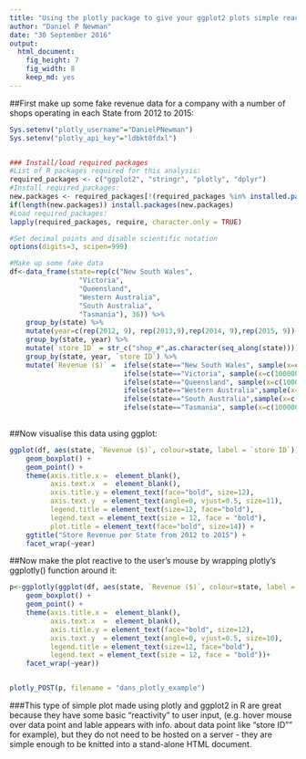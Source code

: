 ```yaml
---
title: "Using the plotly package to give your ggplot2 plots simple reactivity to user input"
author: "Daniel P Newman"
date: "30 September 2016"
output: 
  html_document: 
    fig_height: 7
    fig_width: 8
    keep_md: yes
---
```


##First make up some fake revenue data for a company with a number of shops operating in each State from 2012 to 2015:
```r
Sys.setenv("plotly_username"="DanielPNewman")
Sys.setenv("plotly_api_key"="ldbkt0fdxl")


### Install/load required packages
#List of R packages required for this analysis:
required_packages <- c("ggplot2", "stringr", "plotly", "dplyr")
#Install required_packages:
new.packages <- required_packages[!(required_packages %in% installed.packages()[,"Package"])]
if(length(new.packages)) install.packages(new.packages)
#Load required_packages:
lapply(required_packages, require, character.only = TRUE)

#Set decimal points and disable scientific notation
options(digits=3, scipen=999) 

#Make up some fake data
df<-data_frame(state=rep(c("New South Wales", 
                 "Victoria", 
                 "Queensland",
                 "Western Australia",
                 "South Australia",
                 "Tasmania"), 36)) %>%
    group_by(state) %>%
    mutate(year=c(rep(2012, 9), rep(2013,9),rep(2014, 9),rep(2015, 9))) %>%
    group_by(state, year) %>%
    mutate(`store ID` = str_c("shop_#",as.character(seq_along(state)))) %>%
    group_by(state, year, `store ID`) %>%
    mutate(`Revenue ($)` =  ifelse(state=="New South Wales", sample(x=c(1000000:9000000), 1),
                            ifelse(state=="Victoria", sample(x=c(1000000:7000000), 1),
                            ifelse(state=="Queensland", sample(x=c(1000000:5000000), 1),
                            ifelse(state=="Western Australia",sample(x=c(100000:2000000), 1),
                            ifelse(state=="South Australia",sample(x=c(100000:900000), 1),       
                            ifelse(state=="Tasmania", sample(x=c(100000:2000000), 1), NA)))))))
    

```

##Now visualise this data using ggplot: 
```r
ggplot(df, aes(state, `Revenue ($)`, colour=state, label = `store ID`)) +
    geom_boxplot() + 
    geom_point() +
    theme(axis.title.x =  element_blank(),
          axis.text.x  =  element_blank(), 
          axis.title.y = element_text(face="bold", size=12),
          axis.text.y  = element_text(angle=0, vjust=0.5, size=11),
          legend.title = element_text(size=12, face="bold"),
          legend.text = element_text(size = 12, face = "bold"),
          plot.title = element_text(face="bold", size=14)) + 
    ggtitle("Store Revenue per State from 2012 to 2015") +
    facet_wrap(~year)
```

##Now make the plot reactive to the user's mouse by wrapping plotly's ggplotly() function around it:
```r
p<-ggplotly(ggplot(df, aes(state, `Revenue ($)`, colour=state, label = `store ID`)) +
    geom_boxplot() + 
    geom_point() +
    theme(axis.title.x =  element_blank(),
          axis.text.x  =  element_blank(), 
          axis.title.y = element_text(face="bold", size=12),
          axis.text.y  = element_text(angle=0, vjust=0.5, size=10),
          legend.title = element_text(size=12, face="bold"),
          legend.text = element_text(size = 12, face = "bold"))+
    facet_wrap(~year))


plotly_POST(p, filename = "dans_plotly_example")


```

###This type of simple plot made using plotly and ggplot2 in R are great because they have some basic "reactivity" to user input, (e.g. hover mouse over data point and lable appears with info. about data point like "store ID"" for example), but they do not need to be hosted on a server - they are simple enough to be knitted into a stand-alone HTML document. 
